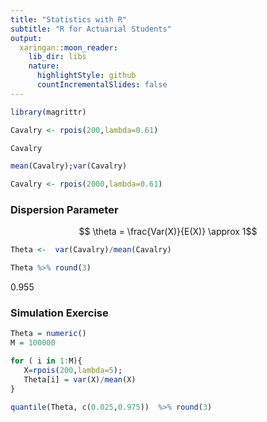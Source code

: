 ```yaml
---
title: "Statistics with R"
subtitle: "R for Actuarial Students"
output:
  xaringan::moon_reader:
    lib_dir: libs
    nature:
      highlightStyle: github
      countIncrementalSlides: false
---
```




```r
library(magrittr)
```


```r
Cavalry <- rpois(200,lambda=0.61)
```


```r
Cavalry
```




```r
mean(Cavalry);var(Cavalry)
```






```r
Cavalry <- rpois(2000,lambda=0.61)
```

### Dispersion Parameter


$$ \theta = \frac{Var(X)}{E(X)} \approx 1$$


```r
Theta <-  var(Cavalry)/mean(Cavalry)

Theta %>% round(3)
```


0.955


### Simulation Exercise


```r
Theta = numeric()
M = 100000

for ( i in 1:M){
   X=rpois(200,lambda=5);
   Theta[i] = var(X)/mean(X)
}

quantile(Theta, c(0.025,0.975))  %>% round(3)
```



